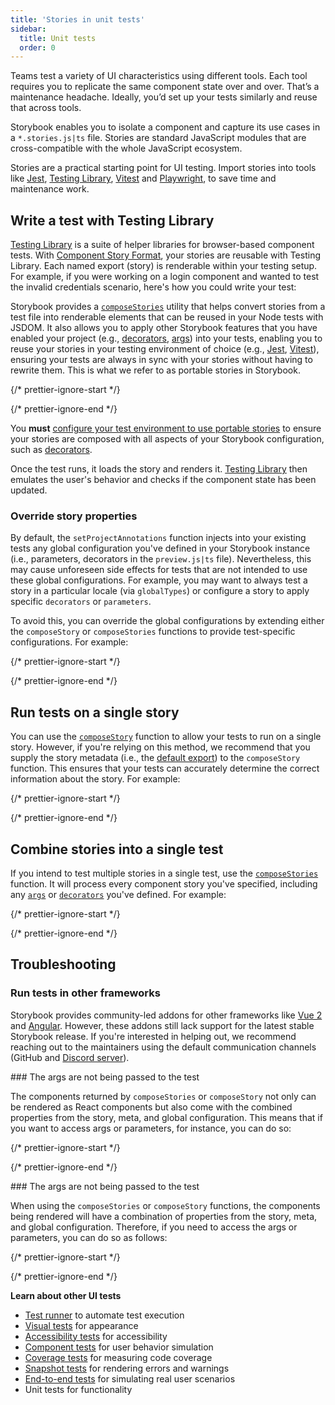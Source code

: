 ```yaml
---
title: 'Stories in unit tests'
sidebar:
  title: Unit tests
  order: 0
---
```


Teams test a variety of UI characteristics using different tools. Each tool requires you to replicate the same component state over and over. That’s a maintenance headache. Ideally, you’d set up your tests similarly and reuse that across tools.

Storybook enables you to isolate a component and capture its use cases in a `*.stories.js|ts` file. Stories are standard JavaScript modules that are cross-compatible with the whole JavaScript ecosystem.

Stories are a practical starting point for UI testing. Import stories into tools like [Jest](https://jestjs.io/), [Testing Library](https://testing-library.com/), [Vitest](https://vitest.dev/) and [Playwright](https://playwright.dev/), to save time and maintenance work.

## Write a test with Testing Library

[Testing Library](https://testing-library.com/) is a suite of helper libraries for browser-based component tests. With [Component Story Format](../../api/csf.mdx), your stories are reusable with Testing Library. Each named export (story) is renderable within your testing setup. For example, if you were working on a login component and wanted to test the invalid credentials scenario, here's how you could write your test:

Storybook provides a [`composeStories`](../../api/portable-stories/portable-stories-vitest.mdx#composestories) utility that helps convert stories from a test file into renderable elements that can be reused in your Node tests with JSDOM. It also allows you to apply other Storybook features that you have enabled your project (e.g., [decorators](../../writing-stories/decorators.mdx), [args](../../writing-stories/args.mdx)) into your tests, enabling you to reuse your stories in your testing environment of choice (e.g., [Jest](https://jestjs.io/), [Vitest](https://vitest.dev/)), ensuring your tests are always in sync with your stories without having to rewrite them. This is what we refer to as portable stories in Storybook.

{/* prettier-ignore-start */}

<CodeSnippets path="component-test-with-testing-library.md" />

{/* prettier-ignore-end */}

<Callout variant="warning">
  
  You **must** [configure your test environment to use portable stories](../../api/portable-stories/portable-stories-vitest.mdx#1-apply-project-level-annotations) to ensure your stories are composed with all aspects of your Storybook configuration, such as [decorators](../../writing-stories/decorators.mdx).

</Callout>

Once the test runs, it loads the story and renders it. [Testing Library](https://testing-library.com/) then emulates the user's behavior and checks if the component state has been updated.

### Override story properties

By default, the `setProjectAnnotations` function injects into your existing tests any global configuration you've defined in your Storybook instance (i.e., parameters, decorators in the `preview.js|ts` file). Nevertheless, this may cause unforeseen side effects for tests that are not intended to use these global configurations. For example, you may want to always test a story in a particular locale (via `globalTypes`) or configure a story to apply specific `decorators` or `parameters`.

To avoid this, you can override the global configurations by extending either the `composeStory` or `composeStories` functions to provide test-specific configurations. For example:

{/* prettier-ignore-start */}

<CodeSnippets path="override-compose-story-test.md" />

{/* prettier-ignore-end */}

## Run tests on a single story

You can use the [`composeStory`](../../api/portable-stories/portable-stories-vitest.mdx#composestory) function to allow your tests to run on a single story. However, if you're relying on this method, we recommend that you supply the story metadata (i.e., the [default export](../../writing-stories/index.mdx#default-export)) to the `composeStory` function. This ensures that your tests can accurately determine the correct information about the story. For example:

{/* prettier-ignore-start */}

<CodeSnippets path="single-story-test.md" />

{/* prettier-ignore-end */}

## Combine stories into a single test

If you intend to test multiple stories in a single test, use the [`composeStories`](../../api/portable-stories/portable-stories-vitest.mdx#composestories) function. It will process every component story you've specified, including any [`args`](../../writing-stories/args.mdx) or [`decorators`](../../writing-stories/decorators.mdx) you've defined. For example:

{/* prettier-ignore-start */}

<CodeSnippets path="multiple-stories-test.md" />

{/* prettier-ignore-end */}

## Troubleshooting

### Run tests in other frameworks

Storybook provides community-led addons for other frameworks like [Vue 2](https://storybook.js.org/addons/@storybook/testing-vue) and [Angular](https://storybook.js.org/addons/@storybook/testing-angular). However, these addons still lack support for the latest stable Storybook release. If you're interested in helping out, we recommend reaching out to the maintainers using the default communication channels (GitHub and [Discord server](https://discord.com/channels/486522875931656193/839297503446695956)).

<IfRenderer renderer="react">
  ### The args are not being passed to the test

  The components returned by `composeStories` or `composeStory` not only can be rendered as React components but also come with the combined properties from the story, meta, and global configuration. This means that if you want to access args or parameters, for instance, you can do so:

  {/* prettier-ignore-start */}

  <CodeSnippets path="reuse-args-test.md" />

  {/* prettier-ignore-end */}
</IfRenderer>

<IfRenderer renderer="vue">
  ### The args are not being passed to the test

  When using the `composeStories` or `composeStory` functions, the components being rendered will have a combination of properties from the story, meta, and global configuration. Therefore, if you need to access the args or parameters, you can do so as follows:

  {/* prettier-ignore-start */}

  <CodeSnippets path="reuse-args-test.md" />

  {/* prettier-ignore-end */}
</IfRenderer>

**Learn about other UI tests**

* [Test runner](../test-runner.mdx) to automate test execution
* [Visual tests](../visual-testing.mdx) for appearance
* [Accessibility tests](../accessibility-testing.mdx) for accessibility
* [Component tests](../component-testing.mdx) for user behavior simulation
* [Coverage tests](../test-coverage.mdx) for measuring code coverage
* [Snapshot tests](../snapshot-testing/snapshot-testing.mdx) for rendering errors and warnings
* [End-to-end tests](./stories-in-end-to-end-tests.mdx) for simulating real user scenarios
* Unit tests for functionality
